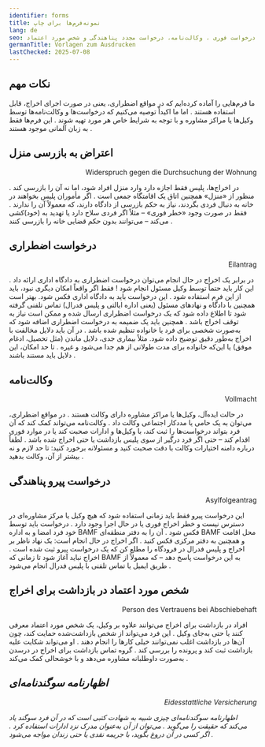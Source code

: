 ```yaml
---
identifier: forms
title: نمونه‌فرم‌ها برای چاپ
lang: de
seo: قالب‌های آماده برای مواقع اضطراری در صورت خطر اخراج در زاکسن – اعتراض ، درخواست فوری ، وکالت‌نامه، درخواست مجدد پناهندگی و شخص مورد اعتماد
germanTitle: Vorlagen zum Ausdrucken
lastChecked: 2025-07-08
---
```


## نکات مهم

ما فرم‌هایی را آماده کرده‌ایم که در مواقع اضطراری، یعنی در صورت اجرای اخراج، قابل استفاده هستند
.
اما ما اکیداً توصیه می‌کنیم که درخواست‌ها و وکالت‌نامه‌ها توسط وکیل‌ها یا <InternalShortLink identifier="contacts">مراکز مشاوره</InternalShortLink> و با توجه به شرایط خاص هر مورد تهیه شوند
.
این فرم‌ها فقط به زبان آلمانی موجود هستند
.

## اعتراض به بازرسی منزل
<p align="right">Widerspruch gegen die Durchsuchung der Wohnung</p>

<ExternalShortLink identifier="form_search"/>

در اخراج‌ها، پلیس فقط اجازه دارد وارد منزل افراد شود، اما نه آن را بازرسی کند
.
منظور از «منزل» همچنین اتاق یک اقامتگاه جمعی است
.
اگر مأموران پلیس بخواهند در خانه به دنبال فردی بگردند، نیاز به حکم بازرسی از دادگاه دارند، که معمولاً آن را ندارند
.
فقط در صورت وجود «خطر فوری» – مثلاً اگر فردی سلاح دارد یا تهدید به (خود)کشی می‌کند – می‌توانند بدون حکم قضایی خانه را بازرسی کنند
.

## درخواست اضطراری
<p align="right">Eilantrag</p>

<ExternalShortLink identifier="form_eilantrag"/>

در برابر یک اخراج در حال انجام می‌توان درخواست اضطراری به دادگاه اداری ارائه داد
.
این کار باید حتماً توسط وکیل مسئول انجام شود
!
فقط اگر واقعاً امکان دیگری نبود، باید از این فرم استفاده شود
.
این درخواست باید به دادگاه اداری فکس شود. بهتر است همچنین با دادگاه و نهادهای مسئول (یعنی اداره ایالتی و پلیس فدرال) تماس تلفنی گرفته شود تا اطلاع داده شود که یک درخواست اضطراری ارسال شده و ممکن است نیاز به توقف اخراج باشد
.
همچنین باید یک ضمیمه به درخواست اضطراری اضافه شود که به‌صورت شخصی برای فرد یا خانواده تنظیم شده باشد
.
در آن باید دلایل مخالفت با اخراج به‌طور دقیق توضیح داده شود. مثلاً بیماری جدی، دلایل ماندن (مثل تحصیل، ادغام موفق) یا این‌که خانواده برای مدت طولانی از هم جدا می‌شود و غیره
.
تا حد امکان، این دلایل باید مستند باشند
.

## وکالت‌نامه
<p align="right">Vollmacht</p>

<ExternalShortLink identifier="form_vollmacht"/>

در حالت ایده‌آل، وکیل‌ها یا مراکز مشاوره دارای وکالت هستند
.
در مواقع اضطراری، می‌توان به یک حامی یا مددکار اجتماعی وکالت داد
.
وکالت‌نامه می‌تواند کمک کند که آن فرد بتواند درخواست‌ها را ثبت کند، با وکیل‌ها و ادارات صحبت کند یا در موارد فوری اقدام کند – حتی اگر فرد درگیر از سوی پلیس بازداشت یا حتی اخراج شده باشد
.
لطفاً درباره دامنه اختیارات وکالت با دقت صحبت کنید و مسئولانه برخورد کنید: تا حد لازم و نه بیشتر از آن، وکالت بدهید
.

## درخواست پیرو پناهندگی
<p align="right">Asylfolgeantrag</p>

<ExternalShortLink identifier="form_followup"/>

این درخواست پیرو فقط باید زمانی استفاده شود که هیچ وکیل یا مرکز مشاوره‌ای در دسترس نیست و خطر اخراج فوری یا در حال اجرا وجود دارد
.
درخواست باید توسط خود فرد امضا و به اداره BAMF فکس شود
.
آن را به دفتر منطقه‌ای BAMF محل اقامت و همچنین به دفتر مرکزی فکس کنید
.
اگر اخراج در حال انجام است: یک نهاد ناظر بر اخراج و پلیس فدرال در فرودگاه را مطلع کن که یک درخواست پیرو ثبت شده است
.
اخراج نباید آغاز شود تا زمانی که BAMF به این درخواست پاسخ دهد – که معمولاً از طریق ایمیل یا تماس تلفنی با پلیس فدرال انجام می‌شود
.

## شخص مورد اعتماد در بازداشت برای اخراج
<p align="right">Person des Vertrauens bei Abschiebehaft</p>

<ExternalShortLink identifier="form_detention"/>

افراد در بازداشت برای اخراج می‌توانند علاوه بر وکیل، یک شخص مورد اعتماد معرفی کنند یا حتی به‌جای وکیل
.
این فرد می‌تواند از شخص بازداشت‌شده حمایت کند، چون آن‌ها در بازداشت اغلب نمی‌توانند خیلی کارها را انجام دهند
.
او می‌تواند شکایت علیه بازداشت ثبت کند و پرونده را بررسی کند
.
گروه تماس بازداشت برای اخراج در درسدن به‌صورت داوطلبانه مشاوره می‌دهد و با خوشحالی کمک می‌کند
.
<Address identifier="abschiebehaftkontaktgruppe" />

## اظهارنامه سوگندنامه‌ای

<ExternalShortLink identifier="form_affidavit"/>
<p align="right">Eidesstattliche Versicherung</p>

اظهارنامه سوگندنامه‌ای چیزی شبیه به شهادت کتبی است که در آن فرد سوگند یاد می‌کند که حقیقت را می‌گوید
.
می‌توان از آن به‌عنوان مدرک نزد ادارات استفاده کرد
.
اگر کسی در آن دروغ بگوید، با جریمه نقدی یا حتی زندان مواجه می‌شود
.
